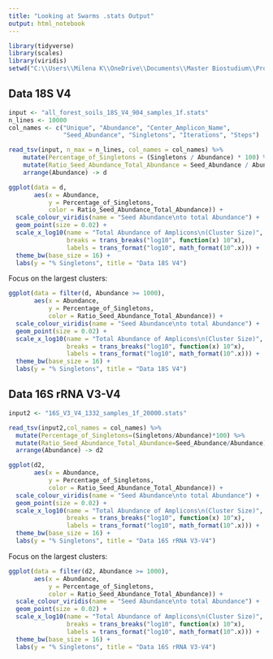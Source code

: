 ---
title: "Looking at Swarms .stats Output"
output: html_notebook
---
```{r}
library(tidyverse)
library(scales)
library(viridis)
setwd("C:\\Users\\Milena K\\OneDrive\\Documents\\Master Biostudium\\Projekt_France")
```

Data 18S V4
---------------------
```{r}
input <- "all_forest_soils_18S_V4_904_samples_1f.stats"
n_lines <- 10000
col_names <- c("Unique", "Abundance", "Center_Amplicon_Name",
               "Seed_Abundance", "Singletons", "Iterations", "Steps")
```
```{r}
read_tsv(input, n_max = n_lines, col_names = col_names) %>%
    mutate(Percentage_of_Singletons = (Singletons / Abundance) * 100) %>% 
    mutate(Ratio_Seed_Abundance_Total_Abundance = Seed_Abundance / Abundance) %>%
    arrange(Abundance) -> d
```

```{r}
ggplot(data = d,
       aes(x = Abundance,
           y = Percentage_of_Singletons,
           color = Ratio_Seed_Abundance_Total_Abundance)) +
  scale_colour_viridis(name = "Seed Abundance\nto total Abundance") +
  geom_point(size = 0.02) +
  scale_x_log10(name = "Total Abundance of Amplicons\n(Cluster Size)",
                breaks = trans_breaks("log10", function(x) 10^x),
                labels = trans_format("log10", math_format(10^.x))) +
  theme_bw(base_size = 16) +
  labs(y = "% Singletons", title = "Data 18S V4")
```

Focus on the largest clusters:

```{r}
ggplot(data = filter(d, Abundance >= 1000),
       aes(x = Abundance,
           y = Percentage_of_Singletons,
           color = Ratio_Seed_Abundance_Total_Abundance)) +
  scale_colour_viridis(name = "Seed Abundance\nto total Abundance") +
  geom_point(size = 0.02) +
  scale_x_log10(name = "Total Abundance of Amplicons\n(Cluster Size)",
                breaks = trans_breaks("log10", function(x) 10^x),
                labels = trans_format("log10", math_format(10^.x))) +
  theme_bw(base_size = 16) +
  labs(y = "% Singletons", title = "Data 18S V4")
```

Data 16S rRNA V3-V4
---------------------------
```{r}
input2 <- "16S_V3_V4_1332_samples_1f_20000.stats"
```
```{r}
read_tsv(input2,col_names = col_names) %>% 
  mutate(Percentage_of_Singletons=(Singletons/Abundance)*100) %>% 
  mutate(Ratio_Seed_Abundance_Total_Abundance=Seed_Abundance/Abundance)  %>%
  arrange(Abundance) -> d2
```


```{r}
ggplot(d2,
       aes(x = Abundance,
           y = Percentage_of_Singletons,
           color = Ratio_Seed_Abundance_Total_Abundance)) +
  scale_colour_viridis(name = "Seed Abundance\nto total Abundance") +
  geom_point(size = 0.02) +
  scale_x_log10(name = "Total Abundance of Amplicons\n(Cluster Size)",
                breaks = trans_breaks("log10", function(x) 10^x),
                labels = trans_format("log10", math_format(10^.x))) +
  theme_bw(base_size = 16) +
  labs(y = "% Singletons", title = "Data 16S rRNA V3-V4")
```
Focus on the largest clusters:
```{r}
ggplot(data = filter(d2, Abundance >= 1000),
       aes(x = Abundance,
           y = Percentage_of_Singletons,
           color = Ratio_Seed_Abundance_Total_Abundance)) +
  scale_colour_viridis(name = "Seed Abundance\nto total Abundance") +
  geom_point(size = 0.02) +
  scale_x_log10(name = "Total Abundance of Amplicons\n(Cluster Size)",
                breaks = trans_breaks("log10", function(x) 10^x),
                labels = trans_format("log10", math_format(10^.x))) +
  theme_bw(base_size = 16) +
  labs(y = "% Singletons", title = "Data 16S rRNA V3-V4")
```
